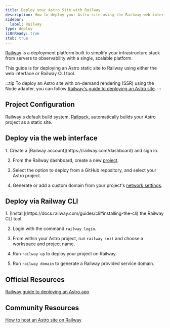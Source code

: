 ```yaml
---
title: Deploy your Astro Site with Railway
description: How to deploy your Astro site using the Railway web interface.
sidebar:
  label: Railway
type: deploy
i18nReady: true
stub: true
---
```



[Railway](https://railway.com) is a deployment platform built to simplify your infrastructure stack from servers to observability with a single, scalable platform.

This guide is for deploying an Astro static site to Railway using either the web interface or Railway CLI tool.

:::tip
To deploy an Astro site with on-demand rendering (SSR) using the Node adapter, you can follow [Railway's guide to deploying an Astro site](https://docs.railway.com/guides/astro).
:::

## Project Configuration

Railway's default build system, [Railpack](https://docs.railway.com/reference/railpack), automatically builds your Astro project as a static site.

## Deploy via the web interface

<Steps>
  1. Create a [Railway account](https://railway.com/dashboard) and sign in.

  2. From the Railway dashboard, create a new [project](https://docs.railway.com/guides/projects).
  
  3. Select the option to deploy from a GitHub repository, and select your Astro project.
  
  4. Generate or add a custom domain from your project's [network settings](https://docs.railway.com/guides/public-networking#railway-provided-domain).
</Steps>

## Deploy via Railway CLI

<Steps>
  1. [Install](https://docs.railway.com/guides/cli#installing-the-cli) the Railway CLI tool.

  2. Login with the command `railway login`.
  
  3. From within your Astro project, run `railway init` and choose a workspace and project name.
  
  4. Run `railway up` to deploy your project on Railway.
  
  5. Run `railway domain` to generate a Railway provided service domain.
</Steps>


## Official Resources 

[Railway guide to deploying an Astro app](https://docs.railway.com/guides/astro)

## Community Resources 

[How to host an Astro site on Railway](https://jacksmith.xyz/blog/how-to-host-astro-site-on-railway)
